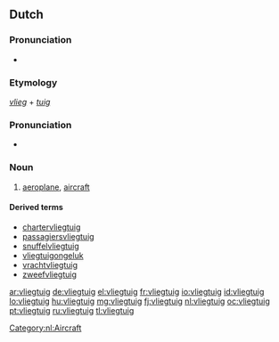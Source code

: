 ==Dutch==
{{wikipedia|lang=nl}}

===Pronunciation===
* {{IPA|/ˈvlix.tœy̯x/|lang=nl}}

===Etymology===
''[[vlieg]]'' + ''[[tuig]]''

===Pronunciation===
* {{audio|Nl-vliegtuig.ogg|audio}}

===Noun===
{{nl-noun|n}}

# [[aeroplane]], [[aircraft]]

====Derived terms====
* [[chartervliegtuig]]
* [[passagiersvliegtuig]]
* [[snuffelvliegtuig]]
* [[vliegtuigongeluk]]
* [[vrachtvliegtuig]]
* [[zweefvliegtuig]]

[[Category:nl:Aircraft]]

[[ar:vliegtuig]]
[[de:vliegtuig]]
[[el:vliegtuig]]
[[fr:vliegtuig]]
[[io:vliegtuig]]
[[id:vliegtuig]]
[[lo:vliegtuig]]
[[hu:vliegtuig]]
[[mg:vliegtuig]]
[[fj:vliegtuig]]
[[nl:vliegtuig]]
[[oc:vliegtuig]]
[[pt:vliegtuig]]
[[ru:vliegtuig]]
[[tl:vliegtuig]]